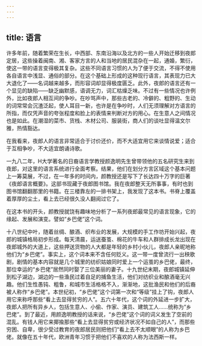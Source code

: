 ```yaml
---
---
---
```

title: 语言
---




许多年前，随着繁荣在生长，中西部、东南沿海以及北方的一些人开始迁移到夜郎定居，这些操着闽南、湘、客家方言的人和当地的居民混杂在一起，通婚，繁衍，使这一带的语言变得极其复杂。这些不同语言习惯的人为了便于交流，不得不使用各自语言中浅显、通俗的部分。在这个基础上形成的这种现行语言，其表现力已大大退化了——名词越来越多，而形容词却显得极度匮乏。此外，夜郎的语言还有一个显见的缺陷——缺乏幽默感，语调无力，词汇枯燥乏味。不过有一些情况也许例外，比如夜郎人相互间的争吵。在吵骂声中，那些古老的、冷僻的、粗野的、生动的词常常会沉渣泛起，使人耳目一新，也许是在争吵时，人们无须理解对方语言的所指，而仅凭声音的夸张程度和脸上的表情来判断对方的用心。在生意人之间情况也是如此。在潮湿的菜市、货栈、木材公司、服装街，商人们的谈吐显得温文尔雅，热情豁达。

在我看来，夜郎人的语言非常适合于讨价还价，而不大适宜用它来谈情说爱；适合于互相争吵，不大适宜朗诵诗歌。

一九八二年，H大学著名的日裔语言学教授颜逸明先生曾带领他的五名研究生来到夜郎，对这里的语言系统进行全面考察。结果，他们在划分方言区域这个基本问题上一筹莫展，不过，在一年多的时间内，颜教授还是写下了长达四十万字的巨著《夜郎语言概要》。这部书现藏于夜郎图书馆。我在夜郎整天无所事事，有时也到图书馆翻翻那里的书籍。在三楼靠左的一排书架上，我发现了这本书。书脊上覆盖着厚厚的尘土，看上去已经很久没人翻阅过它了。

在这本书的开头，颜教授就饶有趣味地分析了一系列夜郎最常见的语言现象，它的缘起、发展和演变。譬如“乡巴佬”这个词。

十八世纪中叶，随着丝绸、酿酒、织布业的发展，大规模的手工作坊开始兴起，夜郎的城镇格局初步形成。每天清晨，运送蚕茧、棉花的牛车和人群排成长龙出现在夜郎城外的大道上，这些押送货物的人大都是年轻的乡村小伙儿，夜郎人亲昵地称他们为“乡巴佬”。事实上，这个词本来不含任何贬义。这一带一度曾流行一出秧歌剧，剧情的基本内容就是几个城里的纺织姑娘同时爱上一个运茧的乡巴佬，最终，那位幸运的“乡巴佬”居然同时娶了三位美丽的妻子。十九世纪末期，夜郎城镇延伸到松子湖边，湖边的一些渔民过着自足的捕鱼生活，他们对纺织业和酿酒毫无兴趣。他们生性愚钝、粗鲁，和城市生活格格不入，渐渐地，这批渔民和他们的后裔被人称作“乡巴佬”。本世纪初，“乡巴佬”这个词第一次和“等级”挂上了钩，夜郎人用它来称呼那些“看上去显得贫穷的人”。五六十年代，这个词的外延进一步扩大，夜郎人把所有异乡人，包括生意人、小偷、作家、演员、建筑工人……统称为“乡巴佬”。到了最近，用颜逸明教授的话来说，“乡巴佬”这个词的词义发生了空前的混乱。有钱人用它来揶揄那些“看上去显得贫穷或经济状况不如自己的人”，而那些穷困、自卑，很少受过教育的夜郎居民则把他们“看上去不太顺眼”的人称为乡巴佬。就像在五十年代，欧洲青年习惯于把他们不喜欢的人称为法西斯一样。